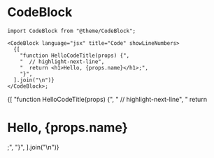 # CodeBlock


```tsx
import CodeBlock from "@theme/CodeBlock";

<CodeBlock language="jsx" title="Code" showLineNumbers>
  {[
    "function HelloCodeTitle(props) {",
    "  // highlight-next-line",
    "  return <h1>Hello, {props.name}</h1>;",
    "}",
  ].join("\n")}
</CodeBlock>;
```

<BrowserWindow>
  <CodeBlock language="jsx" title="Code" showLineNumbers>
    {[
      "function HelloCodeTitle(props) {",
      "  // highlight-next-line",
      "  return <h1>Hello, {props.name}</h1>;",
      "}",
    ].join("\n")}
  </CodeBlock>
</BrowserWindow>
